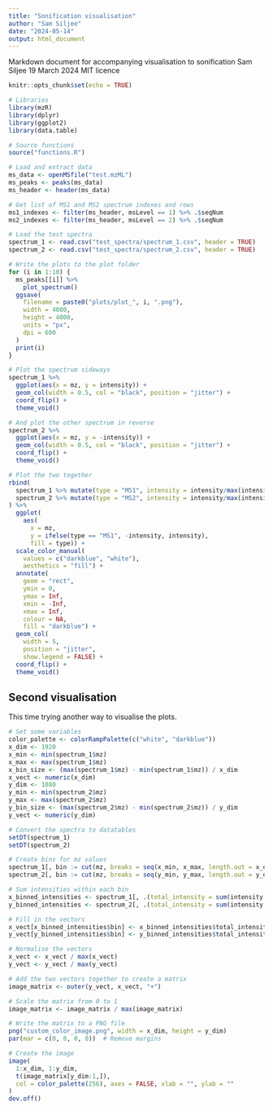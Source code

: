 ---
title: "Sonification visualisation"
author: "Sam Siljee"
date: "2024-05-14"
output: html_document
---

Markdown document for accompanying visualisation to sonification
Sam Siljee
19 March 2024
MIT licence

```{r setup, include = FALSE}
knitr::opts_chunk$set(echo = TRUE)

# Libraries
library(mzR)
library(dplyr)
library(ggplot2)
library(data.table)

# Source functions
source("functions.R")
```

```{r load data, include = FALSE}
# Load and extract data
ms_data <- openMSfile("test.mzML")
ms_peaks <- peaks(ms_data)
ms_header <- header(ms_data)

# Get list of MS1 and MS2 spectrum indexes and rows
ms1_indexes <- filter(ms_header, msLevel == 1) %>% .$seqNum
ms2_indexes <- filter(ms_header, msLevel == 2) %>% .$seqNum

# Load the test spectra
spectrum_1 <- read.csv("test_spectra/spectrum_1.csv", header = TRUE)
spectrum_2 <- read.csv("test_spectra/spectrum_2.csv", header = TRUE)
```

```{r single plots}
# Write the plots to the plot folder
for (i in 1:10) {
  ms_peaks[[i]] %>%
    plot_spectrum()
  ggsave(
    filename = paste0("plots/plot_", i, ".png"),
    width = 4000,
    height = 4000,
    units = "px",
    dpi = 600
  )
  print(i)
}
```

```{r double plot test}
# Plot the spectrum sideways
spectrum_1 %>%
  ggplot(aes(x = mz, y = intensity)) +
  geom_col(width = 0.5, col = "black", position = "jitter") +
  coord_flip() +
  theme_void()

# And plot the other spectrum in reverse
spectrum_2 %>%
  ggplot(aes(x = mz, y = -intensity)) +
  geom_col(width = 0.5, col = "black", position = "jitter") +
  coord_flip() +
  theme_void()

# Plot the two together
rbind(
  spectrum_1 %>% mutate(type = "MS1", intensity = intensity/max(intensity)),
  spectrum_2 %>% mutate(type = "MS2", intensity = intensity/max(intensity))
) %>%
  ggplot(
    aes(
      x = mz,
      y = ifelse(type == "MS1", -intensity, intensity),
      fill = type)) +
  scale_color_manual(
    values = c("darkblue", "white"),
    aesthetics = "fill") +
  annotate(
    geom = "rect", 
    ymin = 0, 
    ymax = Inf, 
    xmin = -Inf, 
    xmax = Inf, 
    colour = NA, 
    fill = "darkblue") + 
  geom_col(
    width = 5,
    position = "jitter", 
    show.legend = FALSE) +
  coord_flip() +
  theme_void()
```

## Second visualisation
This time trying another way to visualise the plots.

```{r Second visualisation, echo = TRUE, results = 'hide', message = FALSE, warning = FALSE}
# Set some variables
color_palette <- colorRampPalette(c("white", "darkblue"))
x_dim <- 1920
x_min <- min(spectrum_1$mz)
x_max <- max(spectrum_1$mz)
x_bin_size <- (max(spectrum_1$mz) - min(spectrum_1$mz)) / x_dim
x_vect <- numeric(x_dim)
y_dim <- 1080
y_min <- min(spectrum_2$mz)
y_max <- max(spectrum_2$mz)
y_bin_size <- (max(spectrum_2$mz) - min(spectrum_2$mz)) / y_dim
y_vect <- numeric(y_dim)

# Convert the spectra to datatables
setDT(spectrum_1)
setDT(spectrum_2)

# Create bins for mz values
spectrum_1[, bin := cut(mz, breaks = seq(x_min, x_max, length.out = x_dim + 1), include.lowest = TRUE, labels = FALSE)]
spectrum_2[, bin := cut(mz, breaks = seq(y_min, y_max, length.out = y_dim + 1), include.lowest = TRUE, labels = FALSE)]

# Sum intensities within each bin
x_binned_intensities <- spectrum_1[, .(total_intensity = sum(intensity, na.rm = TRUE)), by = bin]
y_binned_intensities <- spectrum_2[, .(total_intensity = sum(intensity, na.rm = TRUE)), by = bin]

# Fill in the vectors
x_vect[x_binned_intensities$bin] <- x_binned_intensities$total_intensity
y_vect[y_binned_intensities$bin] <- y_binned_intensities$total_intensity

# Normalise the vectors
x_vect <- x_vect / max(x_vect)
y_vect <- y_vect / max(y_vect)

# Add the two vectors together to create a matrix
image_matrix <- outer(y_vect, x_vect, "+")

# Scale the matrix from 0 to 1
image_matrix <- image_matrix / max(image_matrix)

# Write the matrix to a PNG file
png("custom_color_image.png", width = x_dim, height = y_dim)
par(mar = c(0, 0, 0, 0))  # Remove margins

# Create the image
image(
  1:x_dim, 1:y_dim,
  t(image_matrix[y_dim:1,]),
  col = color_palette(256), axes = FALSE, xlab = "", ylab = ""
)
dev.off()
```

